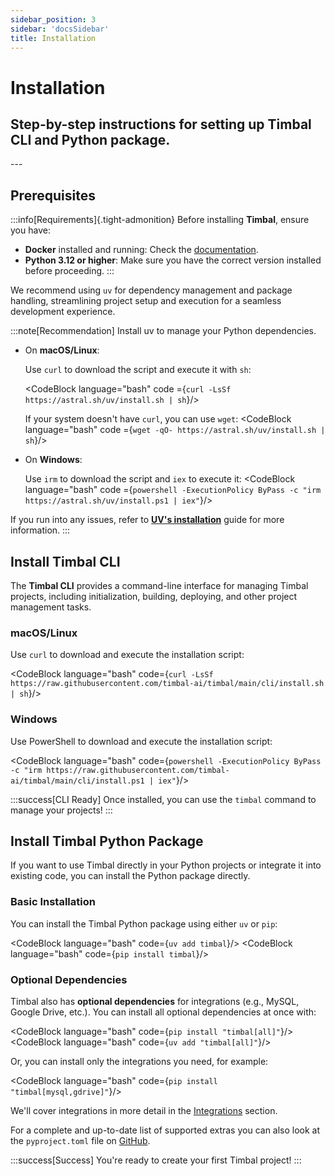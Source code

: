```yaml
---
sidebar_position: 3
sidebar: 'docsSidebar'
title: Installation
---
```


# Installation

<h2 className="subtitle" style={{marginTop: '-17px', fontSize: '1.1rem', fontWeight: 'normal'}}>
Step-by-step instructions for setting up Timbal CLI and Python package.
</h2>
---

## Prerequisites

:::info[Requirements]{.tight-admonition}
Before installing **Timbal**, ensure you have:
- **Docker** installed and running: Check the [documentation](https://docs.docker.com/engine/install/).
- **Python 3.12 or higher**: Make sure you have the correct version installed before proceeding.
:::

We recommend using `uv` for dependency management and package handling, streamlining project setup and execution for a seamless development experience.

:::note[Recommendation]
Install uv to manage your Python dependencies.

- On **macOS/Linux**:

  Use `curl` to download the script and execute it with `sh`:

  <CodeBlock language="bash" code ={`curl -LsSf https://astral.sh/uv/install.sh | sh`}/>

  If your system doesn't have `curl`, you can use `wget`:
  <CodeBlock language="bash" code ={`wget -qO- https://astral.sh/uv/install.sh | sh`}/>
- On **Windows**:

  Use `irm` to download the script and `iex` to execute it:
  <CodeBlock language="bash" code ={`powershell -ExecutionPolicy ByPass -c "irm https://astral.sh/uv/install.ps1 | iex"`}/>

If you run into any issues, refer to **[UV's installation](https://docs.astral.sh/uv/get-started/installation/)** guide for more information.
:::

## Install Timbal CLI

The **Timbal CLI** provides a command-line interface for managing Timbal projects, including initialization, building, deploying, and other project management tasks.

### macOS/Linux

Use `curl` to download and execute the installation script:

<CodeBlock language="bash" code={`curl -LsSf https://raw.githubusercontent.com/timbal-ai/timbal/main/cli/install.sh | sh`}/>

### Windows

Use PowerShell to download and execute the installation script:

<CodeBlock language="bash" code={`powershell -ExecutionPolicy ByPass -c "irm https://raw.githubusercontent.com/timbal-ai/timbal/main/cli/install.ps1 | iex"`}/>

:::success[CLI Ready]
Once installed, you can use the `timbal` command to manage your projects!
:::

## Install Timbal Python Package

If you want to use Timbal directly in your Python projects or integrate it into existing code, you can install the Python package directly.

### Basic Installation

You can install the Timbal Python package using either `uv` or `pip`:

<CodeBlock language="bash" code={`uv add timbal`}/>
<CodeBlock language="bash" code={`pip install timbal`}/>

### Optional Dependencies

Timbal also has **optional dependencies** for integrations (e.g., MySQL, Google Drive, etc.).
You can install all optional dependencies at once with:

<CodeBlock language="bash" code={`pip install "timbal[all]"`}/>
<CodeBlock language="bash" code={`uv add "timbal[all]"`}/>

Or, you can install only the integrations you need, for example:

<CodeBlock language="bash" code={`pip install "timbal[mysql,gdrive]"`}/>

We'll cover integrations in more detail in the [Integrations](/integrations) section.

For a complete and up-to-date list of supported extras you can also look at the `pyproject.toml` file on [GitHub](https://github.com/timbal-ai/timbal/blob/main/pyproject.toml).

:::success[Success]
You're ready to create your first Timbal project!
:::